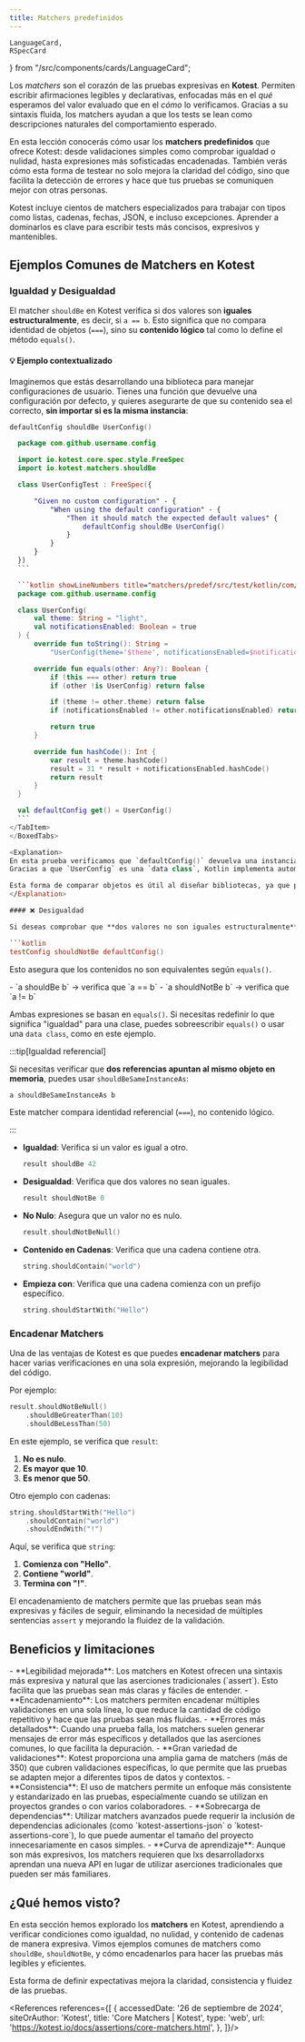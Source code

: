 ```yaml
---
title: Matchers predefinidos
---
```

    LanguageCard,
    RSpecCard
} from "/src/components/cards/LanguageCard";

<ReadingTime/>
<GithubRepoLink user={"r8vnhill"} repo={"assertions-kt"}/>

Los *matchers* son el corazón de las pruebas expresivas en **Kotest**. Permiten escribir afirmaciones legibles y declarativas, enfocadas más en el *qué* esperamos del valor evaluado que en el *cómo* lo verificamos. Gracias a su sintaxis fluida, los matchers ayudan a que los tests se lean como descripciones naturales del comportamiento esperado.

En esta lección conocerás cómo usar los **matchers predefinidos** que ofrece Kotest: desde validaciones simples como comprobar igualdad o nulidad, hasta expresiones más sofisticadas encadenadas. También verás cómo esta forma de testear no solo mejora la claridad del código, sino que facilita la detección de errores y hace que tus pruebas se comuniquen mejor con otras personas.

Kotest incluye cientos de matchers especializados para trabajar con tipos como listas, cadenas, fechas, JSON, e incluso excepciones. Aprender a dominarlos es clave para escribir tests más concisos, expresivos y mantenibles.

## Ejemplos Comunes de Matchers en Kotest

### Igualdad y Desigualdad

El matcher `shouldBe` en Kotest verifica si dos valores son **iguales estructuralmente**, es decir, si `a == b`. Esto significa que no compara identidad de objetos (`===`), sino su **contenido lógico** tal como lo define el método `equals()`.

#### 💡 Ejemplo contextualizado

Imaginemos que estás desarrollando una biblioteca para manejar configuraciones de usuario. Tienes una función que devuelve una configuración por defecto, y quieres asegurarte de que su contenido sea el correcto, **sin importar si es la misma instancia**:

<BoxedTabs>
  <TabItem label={"Código esencial"} value={"Código esencial"}>
  
  ```kotlin showLineNumbers
  defaultConfig shouldBe UserConfig()
  ```
  
  </TabItem>
  <TabItem label={"Código completo"} value={"Código completo"}>
  
  ```kotlin showLineNumbers title="matchers/predef/src/main/kotlin/com/github/username/config/UserConfig.kt"
    package com.github.username.config

    import io.kotest.core.spec.style.FreeSpec
    import io.kotest.matchers.shouldBe

    class UserConfigTest : FreeSpec({

        "Given no custom configuration" - {
            "When using the default configuration" - {
                "Then it should match the expected default values" {
                    defaultConfig shouldBe UserConfig()
                }
            }
        }
    })
    ```

    ```kotlin showLineNumbers title="matchers/predef/src/test/kotlin/com/github/username/config/UserConfigTest.kt"
    package com.github.username.config

    class UserConfig(
        val theme: String = "light",
        val notificationsEnabled: Boolean = true
    ) {
        override fun toString(): String = 
            "UserConfig(theme='$theme', notificationsEnabled=$notificationsEnabled)"

        override fun equals(other: Any?): Boolean {
            if (this === other) return true
            if (other !is UserConfig) return false

            if (theme != other.theme) return false
            if (notificationsEnabled != other.notificationsEnabled) return false

            return true
        }

        override fun hashCode(): Int {
            var result = theme.hashCode()
            result = 31 * result + notificationsEnabled.hashCode()
            return result
        }
    }

    val defaultConfig get() = UserConfig()
    ```
  </TabItem>
</BoxedTabs>

<Explanation>
  En esta prueba verificamos que `defaultConfig()` devuelva una instancia que **tenga el mismo contenido** que la instancia creada directamente con `UserConfig()`.  
  Gracias a que `UserConfig` es una `data class`, Kotlin implementa automáticamente `equals()` para comparar los campos.

  Esta forma de comparar objetos es útil al diseñar bibliotecas, ya que permite testear el **contenido esperado** sin depender de referencias exactas.
</Explanation>

#### ❌ Desigualdad

Si deseas comprobar que **dos valores no son iguales estructuralmente**, puedes usar el matcher `shouldNotBe`:

```kotlin
testConfig shouldNotBe defaultConfig()
```

Esto asegura que los contenidos no son equivalentes según `equals()`.

<Explanation>
  - `a shouldBe b` → verifica que `a == b`
  - `a shouldNotBe b` → verifica que `a != b`

  Ambas expresiones se basan en `equals()`. Si necesitas redefinir lo que significa "igualdad" para una clase, puedes sobreescribir `equals()` o usar una `data class`, como en este ejemplo.
</Explanation>

:::tip[Igualdad referencial]

Si necesitas verificar que **dos referencias apuntan al mismo objeto en memoria**, puedes usar `shouldBeSameInstanceAs`:

```kotlin
a shouldBeSameInstanceAs b
```

Este matcher compara identidad referencial (`===`), no contenido lógico.

:::


- **Igualdad**: Verifica si un valor es igual a otro.
    ```kotlin
    result shouldBe 42
    ```
- **Desigualdad**: Verifica que dos valores no sean iguales.
    ```kotlin
    result shouldNotBe 0
    ```
- **No Nulo**: Asegura que un valor no es nulo.
    ```kotlin
    result.shouldNotBeNull()
    ```
- **Contenido en Cadenas**: Verifica que una cadena contiene otra.
    ```kotlin
    string.shouldContain("world")
    ```
- **Empieza con**: Verifica que una cadena comienza con un prefijo específico.
    ```kotlin
    string.shouldStartWith("Hello")
    ```

### Encadenar Matchers

Una de las ventajas de Kotest es que puedes **encadenar matchers** para hacer varias verificaciones en una sola expresión, mejorando la legibilidad del código.

Por ejemplo:

```kotlin
result.shouldNotBeNull()
    .shouldBeGreaterThan(10)
    .shouldBeLessThan(50)
```


En este ejemplo, se verifica que `result`:
1. **No es nulo**.
2. **Es mayor que 10**.
3. **Es menor que 50**.

Otro ejemplo con cadenas:

```kotlin
string.shouldStartWith("Hello")
    .shouldContain("world")
    .shouldEndWith("!")
```

Aquí, se verifica que `string`:

1. **Comienza con "Hello"**.
2. **Contiene "world"**.
3. **Termina con "!"**.

El encadenamiento de matchers permite que las pruebas sean más expresivas y fáciles de seguir, eliminando la necesidad de múltiples sentencias `assert` y mejorando la fluidez de la validación.

## Beneficios y limitaciones

<ProCons>
    <Pros>
        - **Legibilidad mejorada**: Los matchers en Kotest ofrecen una sintaxis más expresiva y natural que las aserciones tradicionales (`assert`). Esto facilita que las pruebas sean más claras y fáciles de entender.
        - **Encadenamiento**: Los matchers permiten encadenar múltiples validaciones en una sola línea, lo que reduce la cantidad de código repetitivo y hace que las pruebas sean más fluidas.
        - **Errores más detallados**: Cuando una prueba falla, los matchers suelen generar mensajes de error más específicos y detallados que las aserciones comunes, lo que facilita la depuración.
        - **Gran variedad de validaciones**: Kotest proporciona una amplia gama de matchers (más de 350) que cubren validaciones específicas, lo que permite que las pruebas se adapten mejor a diferentes tipos de datos y contextos.
        - **Consistencia**: El uso de matchers permite un enfoque más consistente y estandarizado en las pruebas, especialmente cuando se utilizan en proyectos grandes o con varios colaboradores.
    </Pros>
    <Cons>
        - **Sobrecarga de dependencias**: Utilizar matchers avanzados puede requerir la inclusión de dependencias adicionales (como `kotest-assertions-json` o `kotest-assertions-core`), lo que puede aumentar el tamaño del proyecto innecesariamente en casos simples.
        - **Curva de aprendizaje**: Aunque son más expresivos, los matchers requieren que lxs desarrolladorxs aprendan una nueva API en lugar de utilizar aserciones tradicionales que pueden ser más familiares.
    </Cons>
</ProCons>

## ¿Qué hemos visto?

En esta sección hemos explorado los **matchers** en Kotest, aprendiendo a verificar condiciones como igualdad, no nulidad, y contenido de cadenas de manera expresiva. Vimos ejemplos comunes de matchers como `shouldBe`, `shouldNotBe`, y cómo encadenarlos para hacer las pruebas más legibles y eficientes.

Esta forma de definir expectativas mejora la claridad, consistencia y fluidez de las pruebas.

<div className="language-card-container">
    <LanguageCard
        logoSrc="https://chaijs.com/img/chai-logo.png"
        language="JavaScript: Mocha + Chai"
        link="/docs/testing/matchers/common/chai"
    />
    <LanguageCard
        logoSrc="https://www.svgrepo.com/show/184143/java.svg"
        language="JVM: AssertJ"
        link="/docs/testing/matchers/common/assertj"
    />
    <LanguageCard
        logoSrc="https://hamcrest.org/images/logo.jpg"
        language="JVM: Hamcrest"
        link="/docs/testing/matchers/common/hamcrest"
    />
    <RSpecCard link="/docs/testing/matchers/common/rspec"/>
</div>

<References references={[
    {
        accessedDate: '26 de septiembre de 2024',
        siteOrAuthor: 'Kotest',
        title: 'Core Matchers | Kotest',
        type: 'web',
        url: 'https://kotest.io/docs/assertions/core-matchers.html',
    },
]}/>
